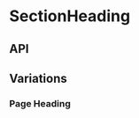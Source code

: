 
<Meta title="Components/SectionHeading" component={SectionHeading} />

# SectionHeading

<Preview>
  <Story name="Base component">
    <SectionHeading
      eyebrow={knobs.text(
        'eyebrow',
        'Eyebrow: Offers fortification of the highest order against free radicals.',
        'Copy',
      )}
      heading={knobs.text(
        'heading',
        'Heading: Fortification of the highest order. Parsley Seed Anti-Oxidant Facial Hydrating Cream.',
        'Copy',
      )}
      id="Anti-Oxidant"
      isPageHeading={knobs.boolean('isPageHeading', false, 'Presentation')}
      subHeading={knobs.text(
        'subHeading',
        'SubHeading: Parsley Seed Cream. Intensely soothing, nourishing and hydrating, this elegant formulation contains a potent blend of botanicals that offer fortification of the highest order against free radicals.',
        'Copy',
      )}
      theme={knobs.select('theme', ['dark', 'light'], 'dark', 'Presentation')}
    />
  </Story>
</Preview>

## API

<Props of={SectionHeading} />

## Variations

### Page Heading

<Preview>
  <Story name="Page Heading">
    <SectionHeading
      heading="Page Heading: Fortification of the highest order. Parsley Seed Anti-Oxidant Facial Hydrating Cream."
      isPageHeading={true}
    />
  </Story>
</Preview>
